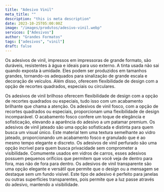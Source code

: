 ```yaml
---
title: "Adesivo Vinil"
meta_title: ""
description: "this is meta description"
date: 2023-10-25T05:00:00Z
image: "/images/produtos/adesivo-vinil.webp"
servicos: ["Adesivos"]
author: "Grandes Formatos"
tags: ["adesivos", "vinil"]
draft: false
---
```


Os adesivos de vinil, impressos em impressoras de grande formato, são duráveis, resistentes à água e ideais para uso externo. A tinta usada não sai quando exposta à umidade. Eles podem ser produzidos em tamanhos grandes, tornando-os adequados para sinalização de grande escala e decoração de veículos. Além disso, oferecem flexibilidade de design com a opção de recortes quadrados, especiais ou circulares.

<Accordion client:load title="Adesivo Vinil Brilho">
Os adesivos de vinil brilhoso  oferecem flexibilidade de design com a opção de recortes quadrados ou especiais, tudo isso com um acabamento brilhante que chama a atenção.


</Accordion>
<Accordion client:load title="Adesivo Vinil Fosco">
Os adesivos de vinil fosco, com a opção de recortes quadrados ou especiais, proporcionam uma flexibilidade de design incomparável. O acabamento fosco confere um toque de elegância e sofisticação, elevando a aparência do adesivo a um patamar premium.


</Accordion>
<Accordion client:load title="Adesivo Vinil Jateado">
Os adesivos de vinil jateado são uma opção sofisticada e distinta para quem busca um visual único. Este material tem uma textura semelhante ao vidro jateado, proporcionando um acabamento fosco e granulado que é ao mesmo tempo elegante e discreto.


</Accordion>
<Accordion client:load title="Adesivo Vinil Perfurado">
Os adesivos de vinil perfurado são uma opção incrível para quem busca privacidade sem comprometer a visibilidade. Comumente usados em vidros de carros, esses adesivos possuem pequenos orifícios que permitem que você veja de dentro para fora, mas não de fora para dentro.


</Accordion>
<Accordion client:load title="Adesivo Vinil Transparente">
Os adesivos de vinil transparente são uma opção elegante e versátil que permite que o design ou a mensagem se destaque sem um fundo visível. Este tipo de adesivo é perfeito para janelas ou outras superfícies transparentes, pois permite que a luz passe através do adesivo, mantendo a visibilidade.


</Accordion>

<ButtonWhatsapp
  label="ORÇAMENTO PELO WHATSAPP"
  tag="_blank"
  produto="Adesivo Vinil"
  phoneNumber="5567999005557"
/>
